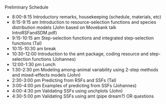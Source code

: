Preliminary Schedule

- 8:00-8:15 Introductory remarks, housekeeping (schedule, materials, etc)
- 8:15-9:15 am  Introduction to resource-selection functions and species distribution models (John based on Movebank talk IntroRSFandSDM.pdf)
- 9:15-10:15 am Step-selection functions and integrated step-selection functions (Tal)
- 10:15-10:30 am break
- 10:30-12:00  Introduction to the amt package, coding resource and step-selection functions (Johannes) 
- 12:00-1:30 pm Lunch
- 1:30-2:30 pm Modeling among-animal variability using 2-step methods and mixed-effects models (John)
- 2:30-3:00 pm Predicting from RSFs and SSFs (Tal)
- 3:00-4:00 pm Examples of predicting from SSFs (Johannes)
- 4:00-4:30 pm Validating SSFs using unchplots (John)
- 4:30-5:00 pm Validating SSFs using amt (pipe dream?) OR questions

